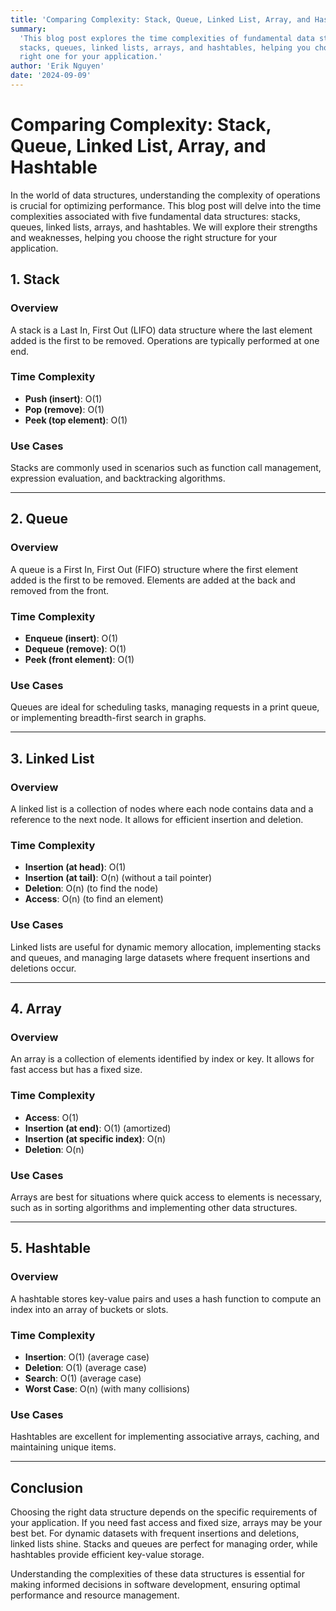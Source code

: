```yaml
---
title: 'Comparing Complexity: Stack, Queue, Linked List, Array, and Hashtable'
summary:
  'This blog post explores the time complexities of fundamental data structures:
  stacks, queues, linked lists, arrays, and hashtables, helping you choose the
  right one for your application.'
author: 'Erik Nguyen'
date: '2024-09-09'
---
```


# Comparing Complexity: Stack, Queue, Linked List, Array, and Hashtable

In the world of data structures, understanding the complexity of operations is
crucial for optimizing performance. This blog post will delve into the time
complexities associated with five fundamental data structures: stacks, queues,
linked lists, arrays, and hashtables. We will explore their strengths and
weaknesses, helping you choose the right structure for your application.

## 1. Stack

### Overview

A stack is a Last In, First Out (LIFO) data structure where the last element
added is the first to be removed. Operations are typically performed at one end.

### Time Complexity

- **Push (insert)**: O(1)
- **Pop (remove)**: O(1)
- **Peek (top element)**: O(1)

### Use Cases

Stacks are commonly used in scenarios such as function call management,
expression evaluation, and backtracking algorithms.

---

## 2. Queue

### Overview

A queue is a First In, First Out (FIFO) structure where the first element added
is the first to be removed. Elements are added at the back and removed from the
front.

### Time Complexity

- **Enqueue (insert)**: O(1)
- **Dequeue (remove)**: O(1)
- **Peek (front element)**: O(1)

### Use Cases

Queues are ideal for scheduling tasks, managing requests in a print queue, or
implementing breadth-first search in graphs.

---

## 3. Linked List

### Overview

A linked list is a collection of nodes where each node contains data and a
reference to the next node. It allows for efficient insertion and deletion.

### Time Complexity

- **Insertion (at head)**: O(1)
- **Insertion (at tail)**: O(n) (without a tail pointer)
- **Deletion**: O(n) (to find the node)
- **Access**: O(n) (to find an element)

### Use Cases

Linked lists are useful for dynamic memory allocation, implementing stacks and
queues, and managing large datasets where frequent insertions and deletions
occur.

---

## 4. Array

### Overview

An array is a collection of elements identified by index or key. It allows for
fast access but has a fixed size.

### Time Complexity

- **Access**: O(1)
- **Insertion (at end)**: O(1) (amortized)
- **Insertion (at specific index)**: O(n)
- **Deletion**: O(n)

### Use Cases

Arrays are best for situations where quick access to elements is necessary, such
as in sorting algorithms and implementing other data structures.

---

## 5. Hashtable

### Overview

A hashtable stores key-value pairs and uses a hash function to compute an index
into an array of buckets or slots.

### Time Complexity

- **Insertion**: O(1) (average case)
- **Deletion**: O(1) (average case)
- **Search**: O(1) (average case)
- **Worst Case**: O(n) (with many collisions)

### Use Cases

Hashtables are excellent for implementing associative arrays, caching, and
maintaining unique items.

---

## Conclusion

Choosing the right data structure depends on the specific requirements of your
application. If you need fast access and fixed size, arrays may be your best
bet. For dynamic datasets with frequent insertions and deletions, linked lists
shine. Stacks and queues are perfect for managing order, while hashtables
provide efficient key-value storage.

Understanding the complexities of these data structures is essential for making
informed decisions in software development, ensuring optimal performance and
resource management.

